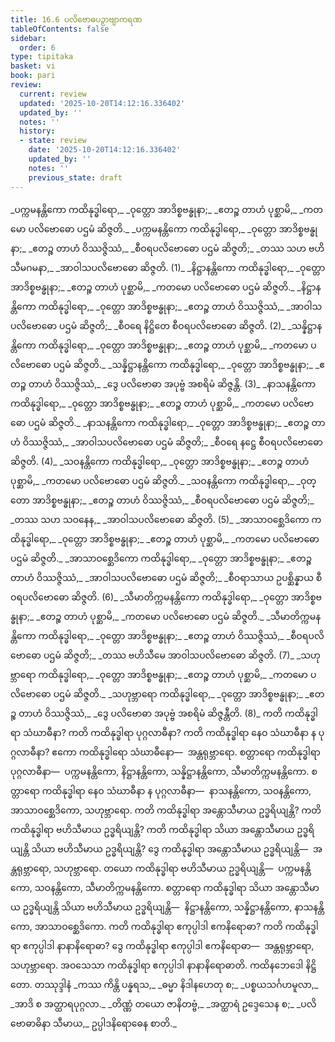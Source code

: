 ```yaml
---
title: 16.6 ပလိဗောဓပဉှာဗျာကရဏ
tableOfContents: false
sidebar:
  order: 6
type: tipitaka
basket: vi
book: pari
review:
  current: review
  updated: '2025-10-20T14:12:16.336402'
  updated_by: ''
  notes: ''
  history:
  - state: review
    date: '2025-10-20T14:12:16.336402'
    updated_by: ''
    notes: ''
    previous_state: draft
---
```



<DynamicBreadcrumb />


<ReviewStatus review={frontmatter.review} showDetails={true} />

<HypothesisAnnotation frontmatter={frontmatter} />

<Division number="415" book="pari" e="ch" v="5" p="310">

<Paragraph number="1917" type="verses" book="pari">
_ပက္ကမနန္တိကော ကထိနုဒ္ဓါရော,_  
_ဝုတ္တော အာဒိစ္စဗန္ဓုနာ;_  
_ဧတဉ္စ တာဟံ ပုစ္ဆာမိ,_  
_ကတမော ပလိဗောဓော ပဌမံ ဆိဇ္ဇတိ._  

</Paragraph>

<Paragraph number="1918" type="verses" book="pari">
_ပက္ကမနန္တိကော ကထိနုဒ္ဓါရော,_  
_ဝုတ္တော အာဒိစ္စဗန္ဓုနာ;_  
_ဧတဉ္စ တာဟံ ဝိဿဇ္ဇိဿံ,_  
_စီဝရပလိဗောဓော ပဌမံ ဆိဇ္ဇတိ;_  
_တဿ သဟ ဗဟိသီမဂမနာ,_  
_အာဝါသပလိဗောဓော ဆိဇ္ဇတိ. (1)_  

</Paragraph>

<Paragraph number="1919" type="verses" book="pari">
_နိဋ္ဌာနန္တိကော ကထိနုဒ္ဓါရော,_  
_ဝုတ္တော အာဒိစ္စဗန္ဓုနာ;_  
_ဧတဉ္စ တာဟံ ပုစ္ဆာမိ,_  
_ကတမော ပလိဗောဓော ပဌမံ ဆိဇ္ဇတိ._  

</Paragraph>

<Paragraph number="1920" type="verses" book="pari">
_နိဋ္ဌာနန္တိကော ကထိနုဒ္ဓါရော,_  
_ဝုတ္တော အာဒိစ္စဗန္ဓုနာ;_  
_ဧတဉ္စ တာဟံ ဝိဿဇ္ဇိဿံ,_  
_အာဝါသပလိဗောဓော ပဌမံ ဆိဇ္ဇတိ;_  
_စီဝရေ နိဋ္ဌိတေ စီဝရပလိဗောဓော ဆိဇ္ဇတိ. (2)_  

</Paragraph>

<Paragraph number="1921" type="verses" book="pari">
_သန္နိဋ္ဌာနန္တိကော ကထိနုဒ္ဓါရော,_  
_ဝုတ္တော အာဒိစ္စဗန္ဓုနာ;_  
_ဧတဉ္စ တာဟံ ပုစ္ဆာမိ,_  
_ကတမော ပလိဗောဓော ပဌမံ ဆိဇ္ဇတိ._  

</Paragraph>

<Paragraph number="1922" type="verses" book="pari">
_သန္နိဋ္ဌာနန္တိကော ကထိနုဒ္ဓါရော,_  
_ဝုတ္တော အာဒိစ္စဗန္ဓုနာ;_  
_ဧတဉ္စ တာဟံ ဝိဿဇ္ဇိဿံ,_  
_ဒွေ ပလိဗောဓာ အပုဗ္ဗံ အစရိမံ ဆိဇ္ဇန္တိ. (3)_  

</Paragraph>

<Paragraph number="1923" type="verses" book="pari">
_နာသနန္တိကော ကထိနုဒ္ဓါရော,_  
_ဝုတ္တော အာဒိစ္စဗန္ဓုနာ;_  
_ဧတဉ္စ တာဟံ ပုစ္ဆာမိ,_  
_ကတမော ပလိဗောဓော ပဌမံ ဆိဇ္ဇတိ._  

</Paragraph>

<Paragraph number="1924" type="verses" book="pari">
_နာသနန္တိကော ကထိနုဒ္ဓါရော,_  
_ဝုတ္တော အာဒိစ္စဗန္ဓုနာ;_  
_ဧတဉ္စ တာဟံ ဝိဿဇ္ဇိဿံ,_  
_အာဝါသပလိဗောဓော ပဌမံ ဆိဇ္ဇတိ;_  
_စီဝရေ နဋ္ဌေ စီဝရပလိဗောဓော ဆိဇ္ဇတိ. (4)_  

</Paragraph>

<Paragraph number="1925" type="verses" book="pari">
_သဝနန္တိကော ကထိနုဒ္ဓါရော,_  
_ဝုတ္တော အာဒိစ္စဗန္ဓုနာ;_  
_ဧတဉ္စ တာဟံ ပုစ္ဆာမိ,_  
_ကတမော ပလိဗောဓော ပဌမံ ဆိဇ္ဇတိ._  

</Paragraph>

<Paragraph number="1926" type="verses" book="pari">
_သဝနန္တိကော ကထိနုဒ္ဓါရော,_  
_ဝုတ္တော အာဒိစ္စဗန္ဓုနာ;_  
_ဧတဉ္စ တာဟံ ဝိဿဇ္ဇိဿံ,_  
_စီဝရပလိဗောဓော ပဌမံ ဆိဇ္ဇတိ;_  
_တဿ သဟ သဝနေန,_  
_အာဝါသပလိဗောဓော ဆိဇ္ဇတိ. (5)_  

</Paragraph>

<Paragraph number="1927" type="verses" book="pari">
_အာသာဝစ္ဆေဒိကော ကထိနုဒ္ဓါရော,_  
_ဝုတ္တော အာဒိစ္စဗန္ဓုနာ;_  
_ဧတဉ္စ တာဟံ ပုစ္ဆာမိ,_  
_ကတမော ပလိဗောဓော ပဌမံ ဆိဇ္ဇတိ._  

</Paragraph>

<Paragraph number="1928" type="verses" book="pari">
_အာသာဝစ္ဆေဒိကော ကထိနုဒ္ဓါရော,_  
_ဝုတ္တော အာဒိစ္စဗန္ဓုနာ;_  
_ဧတဉ္စ တာဟံ ဝိဿဇ္ဇိဿံ,_  
_အာဝါသပလိဗောဓော ပဌမံ ဆိဇ္ဇတိ;_  
_စီဝရာသာယ ဥပစ္ဆိန္နာယ စီဝရပလိဗောဓော ဆိဇ္ဇတိ. (6)_  

</Paragraph>

<Paragraph number="1929" type="verses" book="pari">
_သီမာတိက္ကမနန္တိကော ကထိနုဒ္ဓါရော,_  
_ဝုတ္တော အာဒိစ္စဗန္ဓုနာ;_  
_ဧတဉ္စ တာဟံ ပုစ္ဆာမိ,_  
_ကတမော ပလိဗောဓော ပဌမံ ဆိဇ္ဇတိ._  

</Paragraph>

<Paragraph number="1930" type="verses" book="pari">
_သီမာတိက္ကမနန္တိကော ကထိနုဒ္ဓါရော,_  
_ဝုတ္တော အာဒိစ္စဗန္ဓုနာ;_  
_ဧတဉ္စ တာဟံ ဝိဿဇ္ဇိဿံ,_  
_စီဝရပလိဗောဓော ပဌမံ ဆိဇ္ဇတိ;_  
_တဿ ဗဟိသီမေ အာဝါသပလိဗောဓော ဆိဇ္ဇတိ. (7)_  

</Paragraph>

<Paragraph number="1931" type="verses" book="pari">
_သဟုဗ္ဘာရော ကထိနုဒ္ဓါရော,_  
_ဝုတ္တော အာဒိစ္စဗန္ဓုနာ;_  
_ဧတဉ္စ တာဟံ ပုစ္ဆာမိ,_  
_ကတမော ပလိဗောဓော ပဌမံ ဆိဇ္ဇတိ._  

</Paragraph>

<Paragraph number="1932" type="verses" book="pari">
_သဟုဗ္ဘာရော ကထိနုဒ္ဓါရော,_  
_ဝုတ္တော အာဒိစ္စဗန္ဓုနာ;_  
_ဧတဉ္စ တာဟံ ဝိဿဇ္ဇိဿံ,_  
_ဒွေ ပလိဗောဓာ အပုဗ္ဗံ အစရိမံ ဆိဇ္ဇန္တီတိ. (8)_  

</Paragraph>

</Division>
<Division number="416" book="pari" e="ch" v="5" p="311">

<Paragraph number="1933" book="pari">
ကတိ ကထိနုဒ္ဓါရာ သံဃာဓီနာ? ကတိ ကထိနုဒ္ဓါရာ ပုဂ္ဂလာဓီနာ? ကတိ ကထိနုဒ္ဓါရာ နေဝ သံဃာဓီနာ န ပုဂ္ဂလာဓီနာ? ဧကော ကထိနုဒ္ဓါရော သံဃာဓီနော—  အန္တရုဗ္ဘာရော. စတ္တာရော ကထိနုဒ္ဓါရာ ပုဂ္ဂလာဓီနာ—  ပက္ကမနန္တိကော, နိဋ္ဌာနန္တိကော, သန္နိဋ္ဌာနန္တိကော, သီမာတိက္ကမနန္တိကော. စတ္တာရော ကထိနုဒ္ဓါရာ နေဝ သံဃာဓီနာ န ပုဂ္ဂလာဓီနာ—  နာသနန္တိကော, သဝနန္တိကော, အာသာဝစ္ဆေဒိကော, သဟုဗ္ဘာရော. ကတိ ကထိနုဒ္ဓါရာ အန္တောသီမာယ ဥဒ္ဓရိယျန္တိ? ကတိ ကထိနုဒ္ဓါရာ ဗဟိသီမာယ ဥဒ္ဓရိယျန္တိ? ကတိ ကထိနုဒ္ဓါရာ သိယာ အန္တောသီမာယ ဥဒ္ဓရိယျန္တိ သိယာ ဗဟိသီမာယ ဥဒ္ဓရိယျန္တိ? ဒွေ ကထိနုဒ္ဓါရာ အန္တောသီမာယ ဥဒ္ဓရိယျန္တိ—  အန္တရုဗ္ဘာရော, သဟုဗ္ဘာရော. တယော ကထိနုဒ္ဓါရာ ဗဟိသီမာယ ဥဒ္ဓရိယျန္တိ—  ပက္ကမနန္တိကော, သဝနန္တိကော, သီမာတိက္ကမနန္တိကော. စတ္တာရော ကထိနုဒ္ဓါရာ သိယာ အန္တောသီမာယ ဥဒ္ဓရိယျန္တိ သိယာ ဗဟိသီမာယ ဥဒ္ဓရိယျန္တိ—  နိဋ္ဌာနန္တိကော, သန္နိဋ္ဌာနန္တိကော, နာသနန္တိကော, အာသာဝစ္ဆေဒိကော.
</Paragraph>

<Paragraph number="1934" book="pari">
ကတိ ကထိနုဒ္ဓါရာ ဧကုပ္ပါဒါ ဧကနိရောဓာ? ကတိ ကထိနုဒ္ဓါရာ ဧကုပ္ပါဒါ နာနာနိရောဓာ? ဒွေ ကထိနုဒ္ဓါရာ ဧကုပ္ပါဒါ ဧကနိရောဓာ—  အန္တရုဗ္ဘာရော, သဟုဗ္ဘာရော. အဝသေသာ ကထိနုဒ္ဓါရာ ဧကုပ္ပါဒါ နာနာနိရောဓာတိ.

</Paragraph>
</Division>

<Paragraph number="1935" type="center" book="pari">
ကထိနဘေဒေါ နိဋ္ဌိတော.



</Paragraph>

<Paragraph number="1936" type="center" book="pari">
တဿုဒ္ဒါနံ


</Paragraph>

<Paragraph number="1937" type="verses" book="pari">
_ကဿ ကိန္တိ ပန္နရသ,_  
_ဓမ္မာ နိဒါနဟေတု စ;_  
_ပစ္စယသင်္ဂဟမူလာ,_  
_အာဒိ စ အတ္ထာရပုဂ္ဂလာ._  

</Paragraph>

<Paragraph number="1938" type="verses" book="pari">
_တိဏ္ဏံ တယော ဇာနိတဗ္ဗံ,_  
_အတ္ထာရံ ဥဒ္ဒေသေန စ;_  
_ပလိဗောဓာဓိနာ သီမာယ,_  
ဥပ္ပါဒနိရောဓေန စာတိ._
</Paragraph>